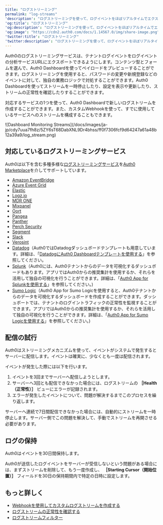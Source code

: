 ```yaml
---
title: "ログストリーミング"
permalink: "log-streams"
'description': "ログストリーミングを使って、ログイベントをほぼリアルタイムでエクスポートする方法について説明します。"
'og:title': "ログストリーミング"
'og:description': "ログストリーミングを使って、ログイベントをほぼリアルタイムでエクスポートする方法について説明します。"
'og:image': "https://cdn2.auth0.com/docs/1.14567.0/img/share-image.png"
'twitter:title': "ログストリーミング"
'twitter:description': "ログストリーミングを使って、ログイベントをほぼリアルタイムでエクスポートする方法について説明します。"
---
```


Auth0のログストリーミングサービスは、テナントログイベントをログイベントの分析サービスURLにエクスポートできるようにします。コンテンツ型とフォームを選んで、<Tooltip data-tooltip-id="react-containers-DefinitionTooltip-0" href="/docs/ja-jp/glossary?term=auth0-dashboard" tip="Auth0 Dashboard: サービスを構成するためのAuth0の主製品。" cta="用語集の表示">Auth0 Dashboard</Tooltip>を使ってペイロードをプレビューすることができます。ログストリーミングを使用すると、パスワードの変更や新規登録などのイベントに対して、独自の業務ロジックで対処することができます。Auth0 Dashboardを使ってストリームを一時停止したり、設定を表示や更新したり、ストリームの正常性を確認したりすることができます。

対応するサービスの1つを使って、Auth0 Dashboardで新しいログストリームを作成することができます。また、カスタムWebhookを使って、すでに使用しているサービスへのストリームを構成することもできます。

<Frame>![Dashboard Monitoring Streams](/docs/images/ja-jp/cdy7uua7fh8z/5ZY6sT68DabXNL9Dr4bhss/ff0f7306fcf9d64247a61a48b12a39a9/log_stream.png)</Frame>

## 対応しているログストリーミングサービス

Auth0は以下を含む多種多様な[ログストリーミングサービス](https://marketplace.auth0.com/features/log-streaming)を[Auth0 Marketplace](https://marketplace.auth0.com)を介してサポートしています。

* [Amazon EventBridge](https://marketplace.auth0.com/integrations/amazon-log-streaming)
* [Azure Event Grid](https://marketplace.auth0.com/integrations/azure-log-streaming)
* [Elastic](https://marketplace.auth0.com/integrations/elastic-security)
* [Logz.io](https://marketplace.auth0.com/integrations/logz-io)
* [MDR ONE](https://marketplace.auth0.com/integrations/mdr-one)
* [Mixpanel](https://marketplace.auth0.com/integrations/mixpanel-log-streaming)
* [Oort](https://marketplace.auth0.com/integrations/oort)
* [Pangea](https://marketplace.auth0.com/integrations/pangea-log-streaming)
* [Panther](https://marketplace.auth0.com/integrations/panther-log-stream)
* [Perch Security](https://marketplace.auth0.com/integrations/perch-security-log-streaming)
* [Segment](https://marketplace.auth0.com/integrations/segment-log-streaming)
* [Slack](https://marketplace.auth0.com/integrations/slack-log-streaming)
* [Verosint](https://marketplace.auth0.com/integrations/verosint-log-stream)
* [Datadog](https://marketplace.auth0.com/integrations/datadog-log-streaming)（Auth0ではDatadogダッシュボードテンプレートも用意しています。詳細は、「[DatadogにAuth0 Dashboardテンプレートを使用する](/docs/ja-jp/customize/log-streams/datadog-dashboard-templates)」を参照してください。
* [Splunk](https://marketplace.auth0.com/integrations/splunk-log-streaming)（Auth0には、Auth0テナントからのデータを可視化するダッシュボードもあります。アプリではAuth0からの推奨集計を使用するか、それらを活用して独自の可視化を行うことができます。詳細は、「[Auth0 App for Splunkを使用する](/docs/ja-jp/customize/log-streams/splunk-dashboard)」を参照してください。)
* [Sumo Logic](https://marketplace.auth0.com/integrations/sumo-logic-log-streaming)（Auth0 App for Sumo Logicを使用すると、Auth0テナントからのデータを可視化するダッシュボードを作成することができます。ダッシュボートでは、テナントのログイントラフィックの正常性を監視することができます。アプリではAuth0からの推奨集計を使用するか、それらを活用して独自の可視化を行うことができます。詳細は、「[Auth0 App for Sumo Logicを使用する](/docs/ja-jp/customize/log-streams/sumo-logic-dashboard)」を参照してください。)

## 配信の試行

Auth0はストリーミングメカニズムを使って、イベントがシステムで発生するとサーバーに配信します。イベントは確実に、少なくとも一度は配信されます。

イベントが発生した際には以下を行います。

1. イベントを3回までサーバーへ配信しようとします。
2. サーバーへ3回とも配信できなかった場合には、ログストリームの **［Health（正常性）］** ビューにエラーが記録されます。
3. エラーが発生したイベントについて、問題が解決するまでこのプロセスを繰り返します。

サーバーへ連続で7日間配信できなかった場合には、自動的にストリームを一時停止します。サーバー側でこの問題を解決して、手動でストリームを再開させる必要があります。

## ログの保持

Auth0はイベントを30日間保持します。

Auth0が送信したログイベントをサーバーが受信しないという問題がある場合には、まずストリームを削除して、もう一度作成し、 **［Starting Cursor（開始位置）］** フィールドを30日の保持期間内で特定の日時に設定します。

## もっと詳しく

* [Webhookを使用してカスタムログストリームを作成する](/docs/ja-jp/customize/log-streams/custom-log-streams)
* [ログストリームの正常性を確認する](/docs/ja-jp/customize/log-streams/check-log-stream-health)
* [ログストリームフィルター](/docs/ja-jp/customize/log-streams/event-filters)